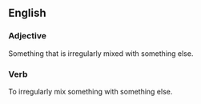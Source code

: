 ==English==

===Adjective===

Something that is irregularly mixed with something else.

===Verb===

To irregularly mix something with something else.